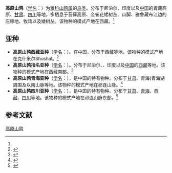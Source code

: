 {{Speciesbox
| name = 高原山鹑
| status = 
| status_system = 
| image = 
| genus = Perdix
| species = hodgsoniae
| authority = (Hodgson)<ref name='id1714'>{{cite web| url =http://www.bioinfo.cn/db05/BjdwSpecies.php?action=view&id=1714| title =高原山鹑| work =《中国动物物种编目数据库》| publisher =中国科学院微生物研究所| author =中国科学院动物研究所| accessdate =2009-04-04| deadurl =yes| archiveurl =https://web.archive.org/web/20160305024057/http://www.bioinfo.cn/db05/BjdwSpecies.php?action=view&id=1714| archivedate =2016-03-05}}</ref>
}}

'''高原山鹑'''（[[学名|学名]]：{{lang|la|''Perdix hodgsoniae''}}）为[[雉科|雉科]][[山鹑属|山鹑属]]的[[鸟类|鸟类]]。分布于尼泊尔、印度以及[[中国|中国]]的青藏高原、[[甘肃|甘肃]]、[[四川|四川]]等地，多栖息于苔藓高原、金雀花矮树丛、山脚、雅鲁藏布江边的庄稼地、牧场以及矮树丛。该物种的模式产地在西藏。<ref name='id1714'/>

== 亚种 ==
* '''高原山鹑西藏亚种'''（[[学名|学名]]：{{lang|la|''Perdix hodgsoniae caraganae''}}）。在[[中国|中国]]，分布于[[西藏|西藏]]等地。该物种的模式产地在克什米尔Shushal。<ref name='id1715'>{{cite web| url =http://www.bioinfo.cn/db05/BjdwSpecies.php?action=view&id=1715| title =高原山鹑西藏亚种| work =《中国动物物种编目数据库》| publisher =中国科学院微生物研究所| author =中国科学院动物研究所| accessdate =2009-04-04| deadurl =yes| archiveurl =https://web.archive.org/web/20160305084317/http://www.bioinfo.cn/db05/BjdwSpecies.php?action=view&id=1715| archivedate =2016-03-05}}</ref>
* '''高原山鹑指名亚种'''（[[学名|学名]]：{{lang|la|''Perdix hodgsoniae hodgsoniae''}}）。分布于尼泊尔、、印度以及[[中国|中国]]的[[西藏|西藏]]等地。该物种的模式产地在西藏南部。<ref name='id1716'>{{cite web| url =http://www.bioinfo.cn/db05/BjdwSpecies.php?action=view&id=1716| title =高原山鹑指名亚种| work =《中国动物物种编目数据库》| publisher =中国科学院微生物研究所| author =中国科学院动物研究所| accessdate =2009-04-04| deadurl =yes| archiveurl =https://web.archive.org/web/20160305031403/http://www.bioinfo.cn/db05/BjdwSpecies.php?action=view&id=1716| archivedate =2016-03-05}}</ref>
* '''高原山鹑青海亚种'''（[[学名|学名]]：{{lang|la|''Perdix hodgsoniae koslowi''}}），是中国的特有物种。分布于[[甘肃|甘肃]]、青海(青海湖周围及以南山脉等地。该物种的模式产地在祁连山脉。<ref name='id1717'>{{cite web| url =http://www.bioinfo.cn/db05/BjdwSpecies.php?action=view&id=1717| title =高原山鹑青海亚种| work =《中国动物物种编目数据库》| publisher =中国科学院微生物研究所| author =中国科学院动物研究所| accessdate =2009-04-04| deadurl =yes| archiveurl =https://web.archive.org/web/20160305065537/http://www.bioinfo.cn/db05/BjdwSpecies.php?action=view&id=1717| archivedate =2016-03-05}}</ref>
* '''高原山鹑四川亚种'''（[[学名|学名]]：{{lang|la|''Perdix hodgsoniae sifanica''}}），是中国的特有物种。分布于[[甘肃|甘肃]]、[[青海|青海]]、[[西藏|西藏]]、[[四川|四川]]等地。该物种的模式产地在祁连山脉东部。<ref name='id1718'>{{cite web| url =http://www.bioinfo.cn/db05/BjdwSpecies.php?action=view&id=1718| title =高原山鹑四川亚种| work =《中国动物物种编目数据库》| publisher =中国科学院微生物研究所| author =中国科学院动物研究所| accessdate =2009-04-04| deadurl =yes| archiveurl =https://web.archive.org/web/20160305070044/http://www.bioinfo.cn/db05/BjdwSpecies.php?action=view&id=1718| archivedate =2016-03-05}}</ref>

== 参考文献 ==
{{reflist}}
{{Taxonbar|from=Q1063957}}

[[Category:山鹑属|高原山鹑]]